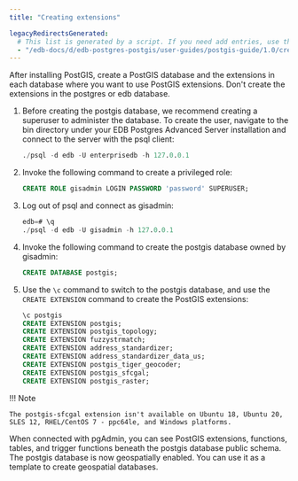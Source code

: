 ```yaml
---
title: "Creating extensions"

legacyRedirectsGenerated:
  # This list is generated by a script. If you need add entries, use the `legacyRedirects` key.
  - "/edb-docs/d/edb-postgres-postgis/user-guides/postgis-guide/1.0/creating_extensions.html"
---
```


<div id="extensions" class="registered_link"></div>

After installing PostGIS, create a PostGIS database and the extensions in each database where you want to use PostGIS extensions. Don't create the extensions in the postgres or edb database.

1.  Before creating the postgis database, we recommend creating a superuser to administer the database. To create the user, navigate to the bin directory under your EDB Postgres Advanced Server installation and connect to the server with the psql client:

    ```sql
    ./psql -d edb -U enterprisedb -h 127.0.0.1
    ```

2.  Invoke the following command to create a privileged role:

    ```sql
    CREATE ROLE gisadmin LOGIN PASSWORD 'password' SUPERUSER;
    ```

3.  Log out of psql and connect as gisadmin:

    ```sql
    edb=# \q
    ./psql -d edb -U gisadmin -h 127.0.0.1
    ```

4.  Invoke the following command to create the postgis database owned by gisadmin:

    ```sql
    CREATE DATABASE postgis;
    ```

5.  Use the `\c` command to switch to the postgis database, and use the `CREATE EXTENSION` command to create the PostGIS extensions:

    ```sql
    \c postgis
    CREATE EXTENSION postgis;
    CREATE EXTENSION postgis_topology;
    CREATE EXTENSION fuzzystrmatch;
    CREATE EXTENSION address_standardizer;
    CREATE EXTENSION address_standardizer_data_us;
    CREATE EXTENSION postgis_tiger_geocoder;
    CREATE EXTENSION postgis_sfcgal;
    CREATE EXTENSION postgis_raster;
    ```

!!! Note

    The postgis-sfcgal extension isn't available on Ubuntu 18, Ubuntu 20, SLES 12, RHEL/CentOS 7 - ppc64le, and Windows platforms.

When connected with pgAdmin, you can see PostGIS extensions, functions, tables, and trigger functions beneath the postgis database public schema. The postgis database is now geospatially enabled. You can use it as a template to create geospatial databases.
